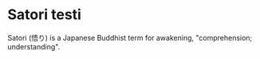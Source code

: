 # Satori testi

Satori (悟り) is a Japanese Buddhist term for awakening, "comprehension; understanding".
